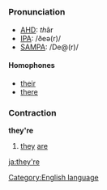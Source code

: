 =={{en}}==
[[Category:English language]]
===Pronunciation===
*[[w:AHD|AHD]]: <i>th</i>âr
*[[w:IPA|IPA]]: /ðeə(r)/
*[[w:SAMPA|SAMPA]]: /De@(r)/

====Homophones====
*[[their]]
*[[there]]

===Contraction===
'''they're'''

#[[they]] [[are]]

[[ja:they're]]